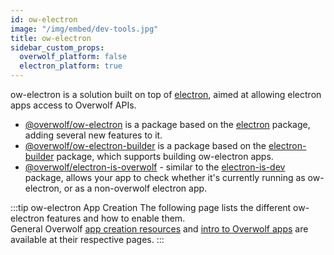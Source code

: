 ```yaml
---
id: ow-electron
image: "/img/embed/dev-tools.jpg"
title: ow-electron
sidebar_custom_props:
  overwolf_platform: false
  electron_platform: true
---
```


ow-electron is a solution built on top of [electron](https://www.electronjs.org/), aimed at allowing electron apps access to Overwolf APIs.

- [@overwolf/ow-electron](https://www.npmjs.com/package/@overwolf/ow-electron) is a package based on the
[electron](https://www.npmjs.com/package/electron) package, adding several new features to it.
- [@overwolf/ow-electron-builder](https://www.npmjs.com/package/@overwolf/ow-electron-builder) is a package based on the 
[electron-builder](https://www.npmjs.com/package/electron-builder) package, which supports building ow-electron apps.
- [@overwolf/electron-is-overwolf](https://www.npmjs.com/package/@overwolf/electron-is-overwolf) - similar to the
[electron-is-dev](https://www.npmjs.com/package/electron-is-dev) package, allows your app to check whether it's currently running as ow-electron, or as a non-overwolf electron app.

<div className="underline-patch">

:::tip ow-electron App Creation
The following page lists the different ow-electron features and how to enable them.  
General Overwolf [app creation resources](/start/getting-started/app-creation-process) and [intro to Overwolf apps](/start/getting-started) are available at their respective pages.
:::

</div>


<ReadMe/>